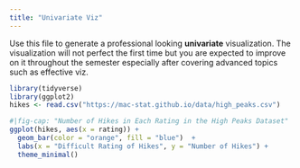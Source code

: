```yaml
---
title: "Univariate Viz"
---
```


Use this file to generate a professional looking **univariate** visualization. The visualization will not perfect the first time but you are expected to improve on it throughout the semester especially after covering advanced topics such as effective viz.

```r
library(tidyverse)
library(ggplot2)
hikes <- read.csv("https://mac-stat.github.io/data/high_peaks.csv")
```

```r
#|fig-cap: "Number of Hikes in Each Rating in the High Peaks Dataset"
ggplot(hikes, aes(x = rating)) +
  geom_bar(color = "orange", fill = "blue")  +
  labs(x = "Difficult Rating of Hikes", y = "Number of Hikes") +
  theme_minimal()
```

